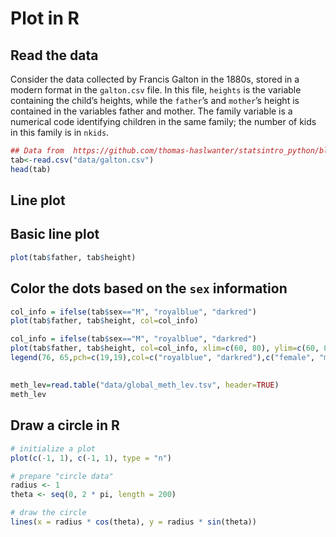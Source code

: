 # Plot in R 

## Read the data

Consider the data collected by Francis Galton in the 1880s, stored in a modern format in the `galton.csv` file. In this file, `heights` is the variable containing the child’s heights, while the `father`’s and `mother`’s height is contained in the variables father and mother.
The family variable is a numerical code identifying children in the same family; the number of kids in this family is in `nkids`.


```r
## Data from  https://github.com/thomas-haslwanter/statsintro_python/blob/master/ISP/Code_Quantlets/08_TestsMeanValues/anovaOneway/galton.csv
tab<-read.csv("data/galton.csv")
head(tab)
```



## Line plot

## Basic line plot

```r
plot(tab$father, tab$height)
```


## Color the dots based on the `sex` information

```r
col_info = ifelse(tab$sex=="M", "royalblue", "darkred")
plot(tab$father, tab$height, col=col_info)
```


```r
col_info = ifelse(tab$sex=="M", "royalblue", "darkred")
plot(tab$father, tab$height, col=col_info, xlim=c(60, 80), ylim=c(60, 80))
legend(76, 65,pch=c(19,19),col=c("royalblue", "darkred"),c("female", "male"),bty="o",cex=.8)

```



## 







```r
meth_lev=read.table("data/global_meth_lev.tsv", header=TRUE)
meth_lev
```



## Draw a circle in R 


```r
# initialize a plot
plot(c(-1, 1), c(-1, 1), type = "n")

# prepare "circle data"
radius <- 1
theta <- seq(0, 2 * pi, length = 200)

# draw the circle
lines(x = radius * cos(theta), y = radius * sin(theta))
```


